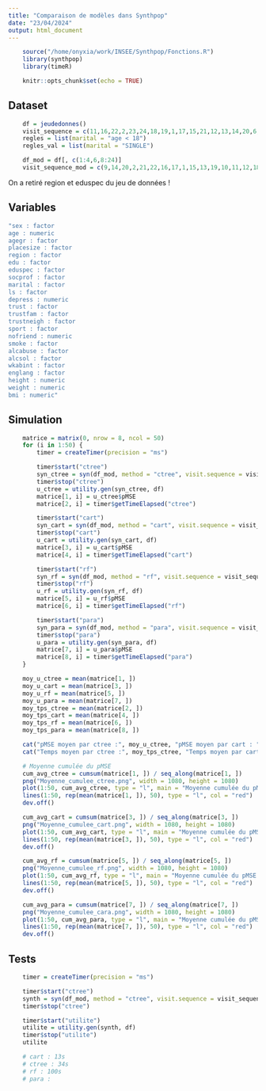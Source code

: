 ```yaml
---
title: "Comparaison de modèles dans Synthpop"
date: "23/04/2024"
output: html_document
---
```


```r
    source("/home/onyxia/work/INSEE/Synthpop/Fonctions.R")
    library(synthpop)
    library(timeR)
```

```r
    knitr::opts_chunk$set(echo = TRUE)
```

## Dataset
```r
    df = jeudedonnes()
    visit_sequence = c(11,16,22,2,23,24,18,19,1,17,15,21,12,13,14,20,6,3,9,4,10,8,5,7)
    regles = list(marital = "age < 18")
    regles_val = list(marital = "SINGLE")

    df_mod = df[, c(1:4,6,8:24)]
    visit_sequence_mod = c(9,14,20,2,21,22,16,17,1,15,13,19,10,11,12,18,5,3,7,4,8,6)
```

On a retiré region et eduspec du jeu de données !

## Variables
```r
"sex : factor 
age : numeric 
agegr : factor 
placesize : factor 
region : factor 
edu : factor 
eduspec : factor 
socprof : factor 
marital : factor 
ls : factor 
depress : numeric 
trust : factor 
trustfam : factor 
trustneigh : factor 
sport : factor 
nofriend : numeric 
smoke : factor 
alcabuse : factor 
alcsol : factor 
wkabint : factor 
englang : factor 
height : numeric 
weight : numeric 
bmi : numeric"
```

## Simulation
```r
    matrice = matrix(0, nrow = 8, ncol = 50)
    for (i in 1:50) {
        timer = createTimer(precision = "ms")

        timer$start("ctree")
        syn_ctree = syn(df_mod, method = "ctree", visit.sequence = visit_sequence_mod, rules = regles, rvalues = regles_val, seed = i)
        timer$stop("ctree")
        u_ctree = utility.gen(syn_ctree, df)
        matrice[1, i] = u_ctree$pMSE
        matrice[2, i] = timer$getTimeElapsed("ctree")

        timer$start("cart")
        syn_cart = syn(df_mod, method = "cart", visit.sequence = visit_sequence_mod, rules = regles, rvalues = regles_val, seed = i)
        timer$stop("cart")
        u_cart = utility.gen(syn_cart, df)
        matrice[3, i] = u_cart$pMSE
        matrice[4, i] = timer$getTimeElapsed("cart")

        timer$start("rf")
        syn_rf = syn(df_mod, method = "rf", visit.sequence = visit_sequence_mod, rules = regles, rvalues = regles_val, seed = i)
        timer$stop("rf")
        u_rf = utility.gen(syn_rf, df)
        matrice[5, i] = u_rf$pMSE
        matrice[6, i] = timer$getTimeElapsed("rf")

        timer$start("para")
        syn_para = syn(df_mod, method = "para", visit.sequence = visit_sequence_mod, rules = regles, rvalues = regles_val, seed = i)
        timer$stop("para")
        u_para = utility.gen(syn_para, df)
        matrice[7, i] = u_para$pMSE
        matrice[8, i] = timer$getTimeElapsed("para")
    }

    moy_u_ctree = mean(matrice[1, ])
    moy_u_cart = mean(matrice[3, ])
    moy_u_rf = mean(matrice[5, ])
    moy_u_para = mean(matrice[7, ])
    moy_tps_ctree = mean(matrice[2, ])
    moy_tps_cart = mean(matrice[4, ])
    moy_tps_rf = mean(matrice[6, ])
    moy_tps_para = mean(matrice[8, ])

    cat("pMSE moyen par ctree :", moy_u_ctree, "pMSE moyen par cart : ", moy_u_cart, "pMSE moyen par rf : ", moy_u_rf, "pMSE moyen par para : ", moy_u_para, "\n")
    cat("Temps moyen par ctree :", moy_tps_ctree, "Temps moyen par cart : ", moy_tps_cart, "Temps moyen par rf : ", moy_tps_rf, "Temps moyen par para : ", moy_tps_para, "\n")

    # Moyenne cumulée du pMSE 
    cum_avg_ctree = cumsum(matrice[1, ]) / seq_along(matrice[1, ])
    png("Moyenne_cumulee_ctree.png", width = 1080, height = 1080)
    plot(1:50, cum_avg_ctree, type = "l", main = "Moyenne cumulée du pMSE par ctree sur 50 synthétisations", xlab = "Nombre de synthétisations", ylab = "Moyenne cumulée du pMSE")
    lines(1:50, rep(mean(matrice[1, ]), 50), type = "l", col = "red")
    dev.off()

    cum_avg_cart = cumsum(matrice[3, ]) / seq_along(matrice[3, ])
    png("Moyenne_cumulee_cart.png", width = 1080, height = 1080)
    plot(1:50, cum_avg_cart, type = "l", main = "Moyenne cumulée du pMSE par cart sur 50 synthétisations", xlab = "Nombre de synthétisations", ylab = "Moyenne cumulée du pMSE")
    lines(1:50, rep(mean(matrice[3, ]), 50), type = "l", col = "red")
    dev.off()

    cum_avg_rf = cumsum(matrice[5, ]) / seq_along(matrice[5, ])
    png("Moyenne_cumulee_rf.png", width = 1080, height = 1080)
    plot(1:50, cum_avg_rf, type = "l", main = "Moyenne cumulée du pMSE par rf sur 50 synthétisations", xlab = "Nombre de synthétisations", ylab = "Moyenne cumulée du pMSE")
    lines(1:50, rep(mean(matrice[5, ]), 50), type = "l", col = "red")
    dev.off()

    cum_avg_para = cumsum(matrice[7, ]) / seq_along(matrice[7, ])
    png("Moyenne_cumulee_cara.png", width = 1080, height = 1080)
    plot(1:50, cum_avg_para, type = "l", main = "Moyenne cumulée du pMSE par para sur 50 synthétisations", xlab = "Nombre de synthétisations", ylab = "Moyenne cumulée du pMSE")
    lines(1:50, rep(mean(matrice[7, ]), 50), type = "l", col = "red")
    dev.off()
```

## Tests
```r
    timer = createTimer(precision = "ms")

    timer$start("ctree")
    synth = syn(df_mod, method = "ctree", visit.sequence = visit_sequence_mod, rules = regles, rvalues = regles_val)
    timer$stop("ctree")

    timer$start("utilite")
    utilite = utility.gen(synth, df)
    timer$stop("utilite")
    utilite

    # cart : 13s
    # ctree : 34s
    # rf : 100s
    # para : 

```